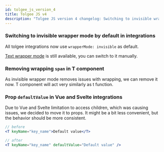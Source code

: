 ```yaml
---
id: tolgee_js_version_4
title: Tolgee JS v4
description: "Tolgee JS version 4 changelog: Switching to invisible wrapper mode by default, Removing wrapping span in T component​ and others."
---
```


### Switching to invisible wrapper mode by default in integrations

All tolgee integrations now use `wrapperMode: invisible` as default.

[Text wrapper mode](/wrapping.mdx) is still available, you can switch to it manually.

### Removing wrapping `span` in T component

As invisible wrapper mode removes issues with wrapping, we can remove it now. T component will act very similarly as t function.

### Prop `defaultValue` in Vue and Svelte integrations

Due to Vue and Svelte limitation to access children, which was causing issues, we decided to move it to props. It might be a bit less convenient, but the behavior should be more consistent.

```jsx
// before
<T keyName="key_name">Default value</T>

// after
<T keyName="key_name" defaultValue="Default value" />
```

